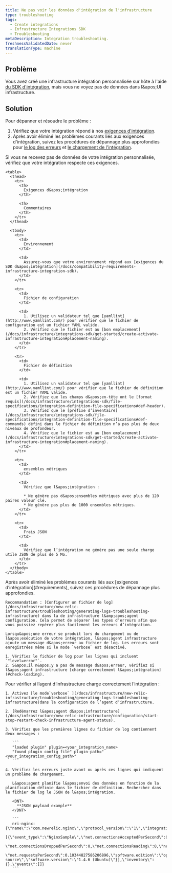 ```yaml
---
title: Ne pas voir les données d'intégration de l'infrastructure
type: troubleshooting
tags:
  - Create integrations
  - Infrastructure Integrations SDK
  - Troubleshooting
metaDescription: Integration troubleshooting.
freshnessValidatedDate: never
translationType: machine
---
```


## Problème

Vous avez créé une infrastructure intégration personnalisée sur hôte à l&apos;aide [du SDK d&apos;intégration](/docs/integrations/integrations-sdk/getting-started/introduction-infrastructure-integrations-sdk), mais vous ne voyez pas de données dans l&amp;apos;UI infrastructure.

## Solution

Pour dépanner et résoudre le problème :

1. Vérifiez que votre intégration répond à nos [exigences d&apos;intégration](#requirements).
2. Après avoir éliminé les problèmes courants liés aux exigences d&apos;intégration, suivez les procédures de dépannage plus approfondies pour [le log des erreurs](#check-errors) et [le chargement de l&apos;intégration](#check-loading).

<CollapserGroup>
  <Collapser id="requirements" title="Résoudre les problèmes d'intégration">
    Si vous ne recevez pas de données de votre intégration personnalisée, vérifiez que votre intégration respecte ces exigences.

    <table>
      <thead>
        <tr>
          <th>
            Exigences d&apos;intégration
          </th>

          <th>
            Commentaires
          </th>
        </tr>
      </thead>

      <tbody>
        <tr>
          <td>
            Environnement
          </td>

          <td>
            Assurez-vous que votre environnement répond aux [exigences du SDK d&apos;intégration](/docs/compatibility-requirements-infrastructure-integration-sdk).
          </td>
        </tr>

        <tr>
          <td>
            Fichier de configuration
          </td>

          <td>
            1. Utilisez un validateur tel que [yamllint](http://www.yamllint.com/) pour vérifier que le fichier de configuration est un fichier YAML valide.
            2. Vérifiez que le fichier est au [bon emplacement](/docs/infrastructure/integrations-sdk/get-started/create-activate-infrastructure-integration#placement-naming).
          </td>
        </tr>

        <tr>
          <td>
            Fichier de définition
          </td>

          <td>
            1. Utilisez un validateur tel que [yamllint](http://www.yamllint.com/) pour vérifier que le fichier de définition est un fichier YAML valide.
            2. Vérifiez que les champs d&apos;en-tête ont le [format requis](/docs/infrastructure/integrations-sdk/file-specifications/integration-definition-file-specifications#def-header).
            3. Vérifiez que le [préfixe d’inventaire](/docs/infrastructure/integrations-sdk/file-specifications/integration-definition-file-specifications#def-commands) défini dans le fichier de définition n’a pas plus de deux niveaux de profondeur.
            4. Vérifiez que le fichier est au [bon emplacement](/docs/infrastructure/integrations-sdk/get-started/create-activate-infrastructure-integration#placement-naming).
          </td>
        </tr>

        <tr>
          <td>
            ensembles métriques
          </td>

          <td>
            Vérifiez que l&apos;intégration :

            * Ne génère pas d&apos;ensembles métriques avec plus de 120 paires valeur clé.
            * Ne génère pas plus de 1000 ensembles métriques.
          </td>
        </tr>

        <tr>
          <td>
            Frais JSON
          </td>

          <td>
            Vérifiez que l’intégration ne génère pas une seule charge utile JSON de plus de 5 Mo.
          </td>
        </tr>
      </tbody>
    </table>
  </Collapser>

  <Collapser id="check-errors" title="Vérifiez le fichier de log d'intégration pour le message d'erreur">
    Après avoir éliminé les problèmes courants liés aux [exigences d’intégration](#requirements), suivez ces procédures de dépannage plus approfondies.

    Recommandation : [Configurer un fichier de log](/docs/infrastructure/new-relic-infrastructure/troubleshooting/generating-logs-troubleshooting-infrastructure) dans la de infrastructure l&amp;apos;agent configuration. Cela permet de séparer les types d’erreurs afin que vous puissiez repérer plus facilement les erreurs d’intégration.

    Lorsqu&apos;une erreur se produit lors du chargement ou de l&apos;exécution de votre intégration, l&apos;agent infrastructure ajoute un message d&apos;erreur au fichier de log. Les erreurs sont enregistrées même si le mode `verbose` est désactivé.

    1. Vérifiez le fichier de log pour les lignes qui incluent `"level=error"`.
    2. S&apos;il n&apos;y a pas de message d&apos;erreur, vérifiez si l&apos;agent infrastructure [charge correctement l&apos;intégration](#check-loading).
  </Collapser>

  <Collapser id="check-loading" title="Vérifiez que l'intégration se charge correctement">
    Pour vérifier si l’agent d’infrastructure charge correctement l’intégration :

    1. Activez [le mode`verbose` ](/docs/infrastructure/new-relic-infrastructure/troubleshooting/generating-logs-troubleshooting-infrastructure)dans la configuration de l’agent d’infrastructure.

    2. [Redémarrez l&apos;agent d&apos;infrastructure](/docs/infrastructure/new-relic-infrastructure/configuration/start-stop-restart-check-infrastructure-agent-status).

    3. Vérifiez que les premières lignes du fichier de log contiennent deux messages :

       ```
       "loaded plugin" plugin=<your_integration_name>
       "found plugin config file" plugin-path="<your_integration_config_path>"
       ```

    4. Vérifiez les erreurs juste avant ou après ces lignes qui indiquent un problème de chargement.

       L&apos;agent planifie l&apos;envoi des données en fonction de la planification définie dans le fichier de définition. Recherchez dans le fichier de log le JSON de l&apos;intégration.

       <DNT>
         **JSON payload example**
       </DNT>

       ```
       nri-nginx: {\"name\":\"com.newrelic.nginx\",\"protocol_version\":\"1\",\"integration_version\":\"0.5.0\",\"metrics\":
       [{\"event_type\":\"NginxSample\",\"net.connectionsAcceptedPerSecond\":0.10344827586206896,\"net.connectionsActive\":1,
       \"net.connectionsDroppedPerSecond\":0,\"net.connectionsReading\":0,\"net.connectionsWaiting\":0,\"net.connectionsWriting\":1,
       \"net.requestsPerSecond\":0.10344827586206896,\"software.edition\":\"open source\",\"software.version\":\"1.4.6 (Ubuntu)\"}],\"inventory\":{},\"events\":[]}
       ```
  </Collapser>
</CollapserGroup>